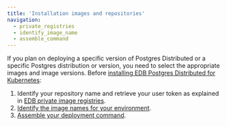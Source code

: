 ```yaml
---
title: 'Installation images and repositories'
navigation:
  - private_registries 
  - identify_image_name
  - assemble_command
---
```


If you plan on deploying a specific version of Postgres Distributed or a specific Postgres distribution or version, you need to select the appropriate images and image versions.
Before [installing EDB Postgres Distributed for Kubernetes](/postgres_distributed_for_kubernetes/latest/installation_upgrade):

1.  Identify your repository name and retrieve your user token as explained in [EDB private image registries](private_registries).
1.  [Identify the image names for your environment](identify_image_name).
1.  [Assemble your deployment command](assemble_command).
